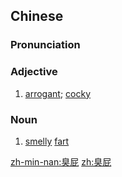 ==Chinese==
{{zh-forms}}

===Pronunciation===
{{zh-pron
|m=chòupì
|c=cau3 pei3
|mn=chhàu-phùi
|cat=a,n
}}

===Adjective===
{{zh-adj}}

# {{lb|zh|slang}} [[arrogant]]; [[cocky]]

===Noun===
{{zh-noun}}

# {{lb|zh|literally}} [[smelly]] [[fart]]

[[zh-min-nan:臭屁]]
[[zh:臭屁]]